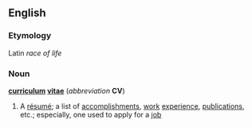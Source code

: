 ==English==
===Etymology===
Latin ''race of life''
===Noun===
'''[[curriculum]] [[vitae]]'''  (''abbreviation'' '''CV''')
#A [[résumé]]; a list of [[accomplishment]]s, [[work]] [[experience]], [[publication]]s, etc.; especially, one used to apply for a [[job]]